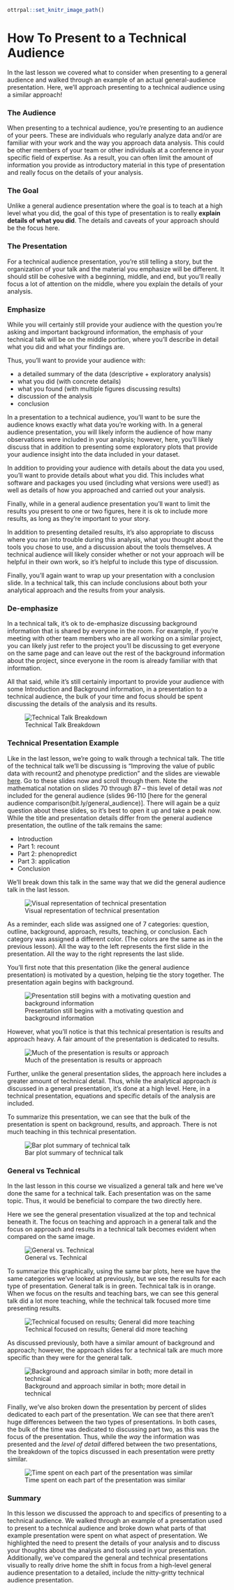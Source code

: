 ```r
ottrpal::set_knitr_image_path()
```
# How To Present to a Technical Audience

In the last lesson we covered what to consider when presenting to a general audience and walked through an example of an actual general-audience presentation. Here, we'll approach presenting to a technical audience using a similar approach!

### The Audience

When presenting to a technical audience, you're presenting to an audience of your peers. These are individuals who regularly analyze data and/or are familiar with your work and the way you approach data analysis. This could be other members of your team or other individuals at a conference in your specific field of expertise. As a result, you can often limit the amount of information you provide as introductory material in this type of presentation and really focus on the details of your analysis.


### The Goal

Unlike a general audience presentation where the goal is to teach at a high level what you did, the goal of this type of presentation is to really **explain details of what you did**. The details and caveats of your approach should be the focus here.

### The Presentation

For a technical audience presentation, you're still telling a story, but the organization of your talk and the material you emphasize will be different. It should still be cohesive with a beginning, middle, and end, but you'll really focus a lot of attention on the middle, where you explain the details of your analysis.


### Emphasize

While you will certainly still provide your audience with the question you're asking and important background information, the emphasis of your technical talk will be on the middle portion, where you'll describe in detail what you did and what your findings are.

Thus, you'll want to provide your audience with:

* a detailed summary of the data (descriptive + exploratory analysis)
* what you did (with concrete details)
* what you found (with multiple figures discussing results)
* discussion of the analysis
* conclusion

In a presentation to a technical audience, you'll want to be sure the audience knows exactly what data you're working with. In a general audience presentation, you will likely inform the audience of how many observations were included in your analysis; however, here, you'll likely discuss that in addition to presenting some exploratory plots that provide your audience insight into the data included in your dataset.

In addition to providing your audience with details about the data you used, you'll want to provide details about what you did. This includes what software and packages you used (including what versions were used!) as well as details of how you approached and carried out your analysis.

Finally, while in a general audience presentation you'll want to limit the results you present to one or two figures, here it is ok to include more results, as long as they're important to your story.

In addition to presenting detailed results, it's also appropriate to discuss where you ran into trouble during this analysis, what you thought about the tools you chose to use, and a discussion about the tools themselves. A technical audience will likely consider whether or not your approach will be helpful in their own work, so it's helpful to include this type of discussion.

Finally, you'll again want to wrap up your presentation with a conclusion slide. In a technical talk, this can include conclusions about both your analytical approach and the results from your analysis.

### De-emphasize

In a technical talk, it's ok to de-emphasize discussing background information that is shared by everyone in the room. For example, if you're meeting with other team members who are all working on a similar project, you can likely just refer to the project you'll be discussing to get everyone on the same page and can leave out the rest of the background information about the project, since everyone in the room is already familiar with that information.

All that said, while it's still certainly important to provide your audience with some Introduction and Background information, in a presentation to a technical audience, the bulk of your time and focus should be spent discussing the details of the analysis and its results.


![Technical Talk Breakdown](https://docs.google.com/presentation/d/1EromtzNJS1mzKLOHzV4Cwes4XhrMR23dMXtjqOCUVzk/export/png?id=1EromtzNJS1mzKLOHzV4Cwes4XhrMR23dMXtjqOCUVzk&pageid=g3eb60054e7_0_0)

### Technical Presentation Example

Like in the last lesson, we're going to walk through a technical talk. The title of the technical talk we'll be discussing is "Improving the value of public data with recount2 and phenotype prediction" and the slides are viewable [here](bit.ly/technical_audience). Go to these slides now and scroll through them. Note the mathematical notation on slides 70 through 87 -- this level of detail was *not* included for the general audience (slides 96-110 [here for the general audience comparison(bit.ly/general_audience)]. There will again be a quiz question about these slides, so it's best to open it up and take a peak now. While the title and presentation details differ from the general audience presentation, the outline of the talk remains the same:

- Introduction
- Part 1: recount
- Part 2: phenopredict
- Part 3: application
- Conclusion

We'll break down this talk in the same way that we did the general audience talk in the last lesson.


![Visual representation of technical presentation](https://docs.google.com/presentation/d/1EromtzNJS1mzKLOHzV4Cwes4XhrMR23dMXtjqOCUVzk/export/png?id=1EromtzNJS1mzKLOHzV4Cwes4XhrMR23dMXtjqOCUVzk&pageid=g3eb60054e7_0_192)

As a reminder, each slide was assigned one of 7 categories: question, outline, background, approach, results, teaching, or conclusion. Each category was assigned a different color. (The colors are the same as in the previous lesson). All the way to the left represents the first slide in the presentation. All the way to the right represents the last slide.

You'll first note that this presentation (like the general audience presentation) is motivated by a question, helping tie the story together. The presentation again begins with background.


![Presentation still begins with a motivating question and background information](https://docs.google.com/presentation/d/1EromtzNJS1mzKLOHzV4Cwes4XhrMR23dMXtjqOCUVzk/export/png?id=1EromtzNJS1mzKLOHzV4Cwes4XhrMR23dMXtjqOCUVzk&pageid=g3eb60054e7_0_699)

However, what you'll notice is that this technical presentation is results and approach heavy. A fair amount of the presentation is dedicated to results.


![Much of the presentation is results or approach](https://docs.google.com/presentation/d/1EromtzNJS1mzKLOHzV4Cwes4XhrMR23dMXtjqOCUVzk/export/png?id=1EromtzNJS1mzKLOHzV4Cwes4XhrMR23dMXtjqOCUVzk&pageid=g3eb60054e7_0_606)

Further, unlike the general presentation slides, the approach here includes a greater amount of technical detail. Thus, while the analytical approach *is* discussed in a general presentation, it's done at a high level. Here, in a technical presentation, equations and specific details of the analysis are included.

To summarize this presentation, we can see that the bulk of the presentation is spent on background, results, and approach. There is not much teaching in this technical presentation.


![Bar plot summary of technical talk](https://docs.google.com/presentation/d/1EromtzNJS1mzKLOHzV4Cwes4XhrMR23dMXtjqOCUVzk/export/png?id=1EromtzNJS1mzKLOHzV4Cwes4XhrMR23dMXtjqOCUVzk&pageid=g2bfdb07292_0_151)

### General vs Technical

In the last lesson in this course we visualized a general talk and here we've done the same for a technical talk. Each presentation was on the same topic. Thus, it would be beneficial to compare the two directly here.

Here we see the general presentation visualized at the top and technical beneath it. The focus on teaching and approach in a general talk and the focus on approach and results in a technical talk becomes evident when compared on the same image.


![General vs. Technical](https://docs.google.com/presentation/d/1EromtzNJS1mzKLOHzV4Cwes4XhrMR23dMXtjqOCUVzk/export/png?id=1EromtzNJS1mzKLOHzV4Cwes4XhrMR23dMXtjqOCUVzk&pageid=g3f9d5b130f_0_25)

To summarize this graphically, using the same bar plots, here we have the same categories we've looked at previously, but we see the results for each type of presentation. General talk is in green. Technical talk is in orange. When we focus on the results and teaching bars, we can see this general talk did a lot more teaching, while the technical talk focused more time presenting results.


![Technical focused on results; General did more teaching](https://docs.google.com/presentation/d/1EromtzNJS1mzKLOHzV4Cwes4XhrMR23dMXtjqOCUVzk/export/png?id=1EromtzNJS1mzKLOHzV4Cwes4XhrMR23dMXtjqOCUVzk&pageid=g3eb60054e7_0_188)

As discussed previously, both have a similar amount of background and approach; however, the approach slides for a technical talk are much more specific than they were for the general talk.


![Background and approach similar in both; more detail in technical](https://docs.google.com/presentation/d/1EromtzNJS1mzKLOHzV4Cwes4XhrMR23dMXtjqOCUVzk/export/png?id=1EromtzNJS1mzKLOHzV4Cwes4XhrMR23dMXtjqOCUVzk&pageid=g3f9d5b130f_0_12)

Finally, we've also broken down the presentation by percent of slides dedicated to each part of the presentation. We can see that there aren't huge differences between the two types of presentations. In both cases, the bulk of the time was dedicated to discussing part two, as this was the focus of the presentation. Thus, while the *way* the information was presented and the *level of detail* differed between the two presentations, the breakdown of the topics discussed in each presentation were pretty similar.


![Time spent on each part of the presentation was similar](https://docs.google.com/presentation/d/1EromtzNJS1mzKLOHzV4Cwes4XhrMR23dMXtjqOCUVzk/export/png?id=1EromtzNJS1mzKLOHzV4Cwes4XhrMR23dMXtjqOCUVzk&pageid=g3eb60054e7_0_337)

### Summary

In this lesson we discussed the approach to and specifics of presenting to a technical audience. We walked through an example of a presentation used to present to a technical audience and broke down what parts of that example presentation were spent on what aspect of presentation. We highlighted the need to present the details of your analysis and to discuss your thoughts about the analysis and tools used in your presentation. Additionally, we've compared the general and technical presentations visually to really drive home the shift in focus from a high-level general audience presentation to a detailed, include the nitty-gritty technical audience presentation.
